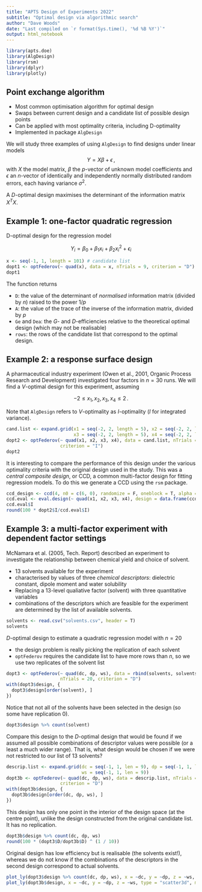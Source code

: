 ```yaml
---
title: "APTS Design of Experiments 2022"
subtitle: "Optimal design via algorithmic search"
author: "Dave Woods"
date: "Last compiled on `r format(Sys.time(), '%d %B %Y')`"
output: html_notebook
---
```

 
```r
library(apts.doe)
library(AlgDesign)
library(rsm)
library(dplyr)
library(plotly)
```

## Point exchange algorithm

 - Most common optimisation algorithm for optimal design
 - Swaps between current design and a candidate list of possible design points
 - Can be applied with most optimality criteria, including D-optimality
 - Implemented in package `AlgDesign`

We will study three examples of using `AlgDesign` to find designs under linear models
$$
Y = X\beta + \epsilon\,,
$$
with $X$ the model matrix, $\beta$ the $p$-vector of unknown model coefficients and $\epsilon$ an $n$-vector of identically and independently normally distributed random errors, each having variance $\sigma^2$. 

A $D$-optimal design maximises the determinant of the information matrix $X^T X$.

## Example 1: one-factor quadratic regression

D-optimal design for the regression model

$$
Y_i = \beta_0 + \beta_1 x_i + \beta_2 x_i^2 + \epsilon_i
$$

```r
x <- seq(-1, 1, length = 101) # candidate list
dopt1 <- optFederov(~ quad(x), data = x, nTrials = 9, criterion = "D")
dopt1
```
The function returns 

 - `D`: the value of the determinant of *normalised* information matrix (divided by $n$) raised to the power $1/p$
 - `A`: the value of the trace of the inverse of the information matrix, divided by $p$ 
 - `Ge` and `Dea`: the $G$- and $D$-efficiencies relative to the theoretical optimal design (which may not be realisable)
 - `rows`: the rows of the candidate list that correspond to the optimal design.

## Example 2: a response surface design

A pharmaceutical industry experiment (Owen et al., 2001, Organic Process Research and Development) investigated four factors in $n=30$ runs. We will find a $V$-optimal design for this experiment, assuming 

$$
-2 \le x_1, x_2, x_3, x_4 \le 2\,.
$$ 


Note that `AlgDesign` refers to $V$-optimality as $I$-optimality ($I$ for integrated variance). 

```r
cand.list <- expand.grid(x1 = seq(-2, 2, length = 5), x2 = seq(-2, 2, length = 5), 
                         x3 = seq(-2, 2, length = 5), x4 = seq(-2, 2, length = 5))
dopt2 <- optFederov(~ quad(x1, x2, x3, x4), data = cand.list, nTrials = 30, 
                    criterion = "I")
dopt2
```

It is interesting to compare the performance of this design under the various optimality criteria with the original design used in the study. This was a *central composite design*, or CCD, a common multi-factor design for fitting regression models. To do this we generate a CCD using the `rsm` package.

```r
ccd_design <- ccd(4, n0 = c(6, 0), randomize = F, oneblock = T, alpha = 2)
ccd.eval <- eval.design(~ quad(x1, x2, x3, x4), design = data.frame(ccd_design), X = cand.list)
ccd.eval$I
round(100 * dopt2$I/ccd.eval$I)
```

## Example 3: a multi-factor experiment with dependent factor settings

McNamara et al. (2005, Tech. Report) described an experiment to investigate the relationship between chemical yield and choice of solvent.

 - 13 solvents available for the experiment
 - characterised by values of three *chemical descriptors*: dielectric constant, dipole moment and water solubility
 - Replacing a 13-level qualiative factor (solvent) with three quantitative variables
 - combinations of the descriptors which are feasible for the experiment are determined by the list of available solvents.   

```r
solvents <- read.csv("solvents.csv", header = T)
solvents
```
$D$-optimal design to estimate a quadratic regression model with $n=20$

 - the design problem is really picking the replication of each solvent
 - `optFederov` requires the candidate list to have more rows than $n$, so we use two replicates of the solvent list

```r
dopt3 <- optFederov(~ quad(dc, dp, ws), data = rbind(solvents, solvents, solvents), 
                    nTrials = 20, criterion = "D") 
with(dopt3$design, {
  dopt3$design[order(solvent), ]
})
```

Notice that not all of the solvents have been selected in the design (so some have replication 0).
```r
dopt3$design %>% count(solvent)
```
Compare this design to the $D$-optimal design that would be found if we assumed all possible combinations of descriptor values were possible (or a least a much wider range). That is, what design would be chosen if we were not restricted to our list of 13 solvents?

```r
descrip.list <- expand.grid(dc = seq(-1, 1, len = 9), dp = seq(-1, 1, len = 9), 
                            ws = seq(-1, 1, len = 9))
dopt3b <- optFederov(~ quad(dc, dp, ws), data = descrip.list, nTrials = 20, 
                    criterion = "D")
with(dopt3b$design, {
  dopt3b$design[order(dc, dp, ws), ]  
})
```

This design has only one point in the interior of the design space (at the centre point), unlike the design constructed from the original candidate list. It has no replication.

```r
dopt3b$design %>% count(dc, dp, ws)
round(100 * (dopt3$D/dopt3b$D) ^ (1 / 10))
```

Original design has low efficiency but is realisable (the solvents exist!), whereas we do not know if the combinations of the descriptors in the second design correspond to actual solvents.

```r
plot_ly(dopt3$design %>% count(dc, dp, ws), x = ~dc, y = ~dp, z = ~ws, type = "scatter3d", mode = "markers", color = ~n)
plot_ly(dopt3b$design, x = ~dc, y = ~dp, z = ~ws, type = "scatter3d", mode = "markers")
```

